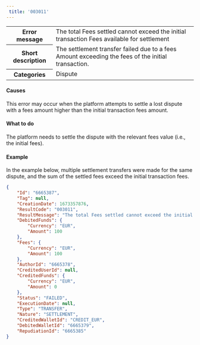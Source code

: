 ```yaml
---  
 title: '003011'  
---  
```

  
<table>
    <tbody>
        <tr>
            <th class="header"><strong>Error message</strong></th>
            <td class="table-content">The total Fees settled cannot exceed the initial transaction Fees available for settlement</td>
        </tr>
        <tr>
            <th class="header"><strong>Short description</strong></th>
            <td class="table-content">The settlement transfer failed due to a fees Amount exceeding the fees of the initial transaction.</td>
        </tr>
        <tr>
            <th class="header"><strong>Categories</strong></th>
            <td class="table-content">  
<div class="label">Dispute</div>
</td>
        </tr>
    </tbody>
</table>  

#### Causes  

This error may occur when the platform attempts to settle a lost dispute with a fees amount higher than the initial transaction fees amount.  

#### What to do  

The platform needs to settle the dispute with the relevant fees value (i.e., the initial fees).  

#### Example  

In the example below, multiple settlement transfers were made for the same dispute, and the sum of the settled fees exceed the initial transaction fees.  
```json API Response
{
    "Id": "6665387",
    "Tag": null,
    "CreationDate": 1673357876,
    "ResultCode": "003011",
    "ResultMessage": "The total Fees settled cannot exceed the initial transaction Fees available for settlement",
    "DebitedFunds": {
        "Currency": "EUR",
        "Amount": 100
    },
    "Fees": {
        "Currency": "EUR",
        "Amount": 100
    },
    "AuthorId": "6665378",
    "CreditedUserId": null,
    "CreditedFunds": {
        "Currency": "EUR",
        "Amount": 0
    },
    "Status": "FAILED",
    "ExecutionDate": null,
    "Type": "TRANSFER",
    "Nature": "SETTLEMENT",
    "CreditedWalletId": "CREDIT_EUR",
    "DebitedWalletId": "6665379",
    "RepudiationId": "6665385"
}
```